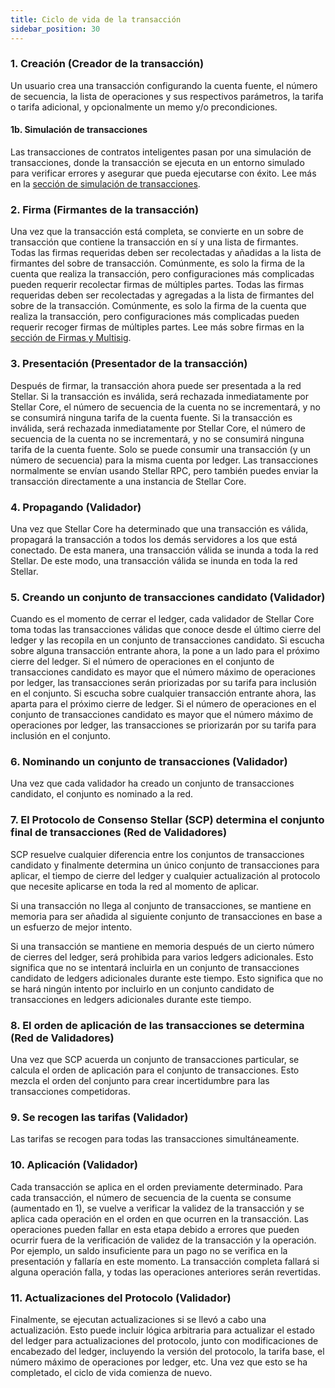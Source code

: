 ```yaml
---
title: Ciclo de vida de la transacción
sidebar_position: 30
---
```


### 1. Creación (Creador de la transacción)

Un usuario crea una transacción configurando la cuenta fuente, el número de secuencia, la lista de operaciones y sus respectivos parámetros, la tarifa o tarifa adicional, y opcionalmente un memo y/o precondiciones.

#### 1b. Simulación de transacciones

Las transacciones de contratos inteligentes pasan por una simulación de transacciones, donde la transacción se ejecuta en un entorno simulado para verificar errores y asegurar que pueda ejecutarse con éxito. Lee más en la [sección de simulación de transacciones](../contract-development/contract-interactions/transaction-simulation.mdx).

### 2. Firma (Firmantes de la transacción)

Una vez que la transacción está completa, se convierte en un sobre de transacción que contiene la transacción en sí y una lista de firmantes. Todas las firmas requeridas deben ser recolectadas y añadidas a la lista de firmantes del sobre de transacción. Comúnmente, es solo la firma de la cuenta que realiza la transacción, pero configuraciones más complicadas pueden requerir recolectar firmas de múltiples partes. Todas las firmas requeridas deben ser recolectadas y agregadas a la lista de firmantes del sobre de la transacción. Comúnmente, es solo la firma de la cuenta que realiza la transacción, pero configuraciones más complicadas pueden requerir recoger firmas de múltiples partes. Lee más sobre firmas en la [sección de Firmas y Multisig](./signatures-multisig.mdx).

### 3. Presentación (Presentador de la transacción)

Después de firmar, la transacción ahora puede ser presentada a la red Stellar. Si la transacción es inválida, será rechazada inmediatamente por Stellar Core, el número de secuencia de la cuenta no se incrementará, y no se consumirá ninguna tarifa de la cuenta fuente. Si la transacción es inválida, será rechazada inmediatamente por Stellar Core, el número de secuencia de la cuenta no se incrementará, y no se consumirá ninguna tarifa de la cuenta fuente. Solo se puede consumir una transacción (y un número de secuencia) para la misma cuenta por ledger. Las transacciones normalmente se envían usando Stellar RPC, pero también puedes enviar la transacción directamente a una instancia de Stellar Core.

### 4. Propagando (Validador)

Una vez que Stellar Core ha determinado que una transacción es válida, propagará la transacción a todos los demás servidores a los que está conectado. De esta manera, una transacción válida se inunda a toda la red Stellar. De este modo, una transacción válida se inunda en toda la red Stellar.

### 5. Creando un conjunto de transacciones candidato (Validador)

Cuando es el momento de cerrar el ledger, cada validador de Stellar Core toma todas las transacciones válidas que conoce desde el último cierre del ledger y las recopila en un conjunto de transacciones candidato. Si escucha sobre alguna transacción entrante ahora, la pone a un lado para el próximo cierre del ledger. Si el número de operaciones en el conjunto de transacciones candidato es mayor que el número máximo de operaciones por ledger, las transacciones serán priorizadas por su tarifa para inclusión en el conjunto. Si escucha sobre cualquier transacción entrante ahora, las aparta para el próximo cierre de ledger. Si el número de operaciones en el conjunto de transacciones candidato es mayor que el número máximo de operaciones por ledger, las transacciones se priorizarán por su tarifa para inclusión en el conjunto.

### 6. Nominando un conjunto de transacciones (Validador)

Una vez que cada validador ha creado un conjunto de transacciones candidato, el conjunto es nominado a la red.

### 7. El Protocolo de Consenso Stellar (SCP) determina el conjunto final de transacciones (Red de Validadores)

SCP resuelve cualquier diferencia entre los conjuntos de transacciones candidato y finalmente determina un único conjunto de transacciones para aplicar, el tiempo de cierre del ledger y cualquier actualización al protocolo que necesite aplicarse en toda la red al momento de aplicar.

Si una transacción no llega al conjunto de transacciones, se mantiene en memoria para ser añadida al siguiente conjunto de transacciones en base a un esfuerzo de mejor intento.

Si una transacción se mantiene en memoria después de un cierto número de cierres del ledger, será prohibida para varios ledgers adicionales. Esto significa que no se intentará incluirla en un conjunto de transacciones candidato de ledgers adicionales durante este tiempo. Esto significa que no se hará ningún intento por incluirlo en un conjunto candidato de transacciones en ledgers adicionales durante este tiempo.

### 8. El orden de aplicación de las transacciones se determina (Red de Validadores)

Una vez que SCP acuerda un conjunto de transacciones particular, se calcula el orden de aplicación para el conjunto de transacciones. Esto mezcla el orden del conjunto para crear incertidumbre para las transacciones competidoras.

### 9. Se recogen las tarifas (Validador)

Las tarifas se recogen para todas las transacciones simultáneamente.

### 10. Aplicación (Validador)

Cada transacción se aplica en el orden previamente determinado. Para cada transacción, el número de secuencia de la cuenta se consume (aumentado en 1), se vuelve a verificar la validez de la transacción y se aplica cada operación en el orden en que ocurren en la transacción. Las operaciones pueden fallar en esta etapa debido a errores que pueden ocurrir fuera de la verificación de validez de la transacción y la operación. Por ejemplo, un saldo insuficiente para un pago no se verifica en la presentación y fallaría en este momento. La transacción completa fallará si alguna operación falla, y todas las operaciones anteriores serán revertidas.

### 11. Actualizaciones del Protocolo (Validador)

Finalmente, se ejecutan actualizaciones si se llevó a cabo una actualización. Esto puede incluir lógica arbitraria para actualizar el estado del ledger para actualizaciones del protocolo, junto con modificaciones de encabezado del ledger, incluyendo la versión del protocolo, la tarifa base, el número máximo de operaciones por ledger, etc. Una vez que esto se ha completado, el ciclo de vida comienza de nuevo.
